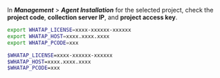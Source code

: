 In **_Management_** > **_Agent Installation_** for the selected project, check the **project code**, **collection server IP**, and **project access key**.

<Tabs groupId="operating-systems">
<TabItem value="lx" label="Linux Shell">

```bash title="SH"
export WHATAP_LICENSE=xxxx-xxxxxx-xxxxxx
export WHATAP_HOST=xxxx.xxxx.xxxx
export WHATAP_PCODE=xxx
```

</TabItem>
<TabItem value="wd" label="Windows Powershell">

```bash title="SH"
$WHATAP_LICENSE=xxxx-xxxxxx-xxxxxx
$WHATAP_HOST=xxxx.xxxx.xxxx
$WHATAP_PCODE=xxx
```

</TabItem>
</Tabs>

